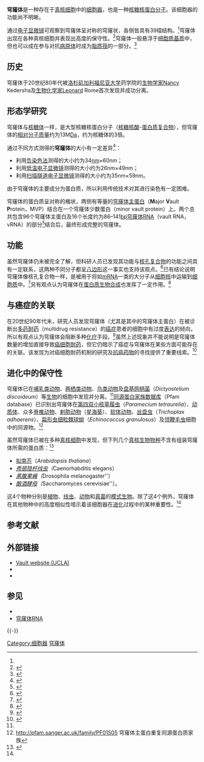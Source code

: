 {{Pathnav|真核细胞|细胞器}}
{{Infobox protein family
| Symbol = 穹窿体
| Name = 穹窿体主蛋白
| image = 穹窿体.jpg
| width = 
| caption= 大鼠肝脏细胞中提取的穹窿体复合物。<ref name="pmid19150846">{{cite journal |author=Tanaka H, Kato K, Yamashita E, ''et al.'' |title=The structure of rat liver vault at 3.5 angstrom resolution |journal=Science |volume=323 |issue=5912 |pages=384–8 |pmid=19150846 |doi=10.1126/science.1164975 |url=|date=January 2009}}</ref>
| Pfam = PF01505
| Pfam_clan = 
| InterPro = IPR002499
| SMART = 
| PROSITE = PDOC51224
| MEROPS =
| SCOP = 
| TCDB = 
| OPM family = 
| OPM protein = 
| PDB = [http://www.pdbe.org/2zuo 2ZUO] [http://www.pdbe.org/2zv4 2ZV4] [http://www.pdbe.org/2zv5 2ZV5]
}}

'''穹窿体'''是一种存在于[[真核细胞|真核细胞]]中的[[细胞器|细胞器]]，也是一种[[核糖核蛋白|核糖核蛋白]][[分子|分子]]。该细胞器的功能尚不明晰。

通过[[电子显微镜|电子显微镜]]可观察到穹窿体呈对称的穹窿状，各侧皆具有39褶结构。<ref name="pmid19150846"/>穹窿体出现在各种真核细胞并表现出高度的保守性。<ref name="pmid1691193">{{cite journal |doi=10.1083/jcb.110.4.895 |author=Kedersha NL, Miquel MC, Bittner D, Rome LH |title=Vaults. II. Ribonucleoprotein structures are highly conserved among higher and lower eukaryotes. |url=https://archive.org/details/sim_journal-of-cell-biology_1990-04_110_4/page/895 |journal=J Cell Biol |volume=110 |issue=4 |pages=895–901 |year=1990 |pmid=1691193 |pmc=2116106}}</ref>穹窿体一般悬浮于[[细胞质基质|细胞质基质]]中，但也可以成在参与对抗[[病原体|病原体]]时成为[[脂质筏|脂质筏]]的一部分。<ref>{{cite journal |author=Tanaka H, Kato K, Yamashita E, ''et al.'' |title=The structure of rat liver vault at 3.5 angstrom resolution |journal=Science |volume=323 |issue=5912 |pages=384–8 |pmid=19150846 |doi=10.1126/science.1164975 |url=|date=January 2009}}</ref>

== 历史 ==
穹窿体于20世纪80年代被[[洛杉矶加利福尼亚大学|洛杉矶加利福尼亚大学]]药学院的[[生物学家|生物学家]]Nancy Kedersha及[[生物化学家|生物化学家]]Leonard Rome首次发现并成功分离。

== 形态学研究 ==
穹窿体与[[核糖体|核糖体]]一样，是大型核糖核蛋白分子（[[核糖核酸|核糖核酸]]-[[蛋白质|蛋白质]][[复合物|复合物]]），但穹窿体的[[相对分子质量|相对分子质量]]约为13M[[原子质量单位|Da]]，约为核糖体的3倍。

通过不同方式测得的'''穹窿体'''的大小有一定差异<ref>{{cite journal | doi = 10.1083/jcb.112.2.225 | author = Kedersha N. L., Heuser J. E., Chugani D. C., Rome L. H. | year = 1991 | title = Vaults. III. Vault ribonucleoprotein particles open into flower-like structures with octagonal symmetry | url =https://archive.org/details/sim_journal-of-cell-biology_1991-01_112_2/page/225| journal = J. Cell Biol | volume = 112 | issue = 2| pages = 225–235 | pmid = 1988458 | pmc = 2288824 }}</ref>：
*利用[[负染色法|负染色法]]测得的大小约为34[[纳米|nm]]×60nm；
*利用[[低温电子显微镜|低温电子显微镜]]测得的大小约为26nm×49nm；
*利用[[扫描隧道电子显微镜|扫描隧道电子显微镜]]测得的大小约为35nm×59nm。

由于穹窿体的主要成分为蛋白质，所以利用传统技术对其进行染色有一定困难。

穹窿体的蛋白质呈对称的桶状，两侧有等量的[[穹窿体主蛋白|穹窿体主蛋白]]（'''M'''ajor '''V'''ault '''P'''rotein，MVP）结合在一个穹窿体少数蛋白（minor vault protein）上。两个总共包含96个穹窿体主蛋白及16个长度约为86–141[[碱基对|bp]][[穹窿体RNA|穹窿体RNA]]（vault RNA，vRNA）的部分<ref>{{cite journal |author=van Zon A, Mossink MH, Scheper RJ, Sonneveld P, Wiemer EA |title=The vault complex |journal=Cell. Mol. Life Sci. |volume=60 |issue=9 |pages=1828–37 |pmid=14523546 |doi=10.1007/s00018-003-3030-y |url=|date=September 2003}}</ref>结合后，最终形成完整的穹窿体。

== 功能 ==
虽然穹窿体仍未被完全了解，但科研人员已发现其功能与[[核孔复合物|核孔复合物]]的功能之间具有一定联系，这两种不同分子都呈[[八边形|八边形]]这一事实也支持该观点。<ref>{{cite journal | doi = 10.1083/jcb.93.1.63 | author = Unwin P. N. T., Milligan R. A. | year = 1982 | title = A large particle associated with the perimeter of the nuclear pore complex | url =https://archive.org/details/sim_journal-of-cell-biology_1982-04_93_1/page/63| journal = J. Cell Biol | volume = 93 | issue = 1| pages = 63–75 | pmid = 7068761 | pmc = 2112107 }}</ref>已有结论说明穹窿体像核孔复合物一样，是被用于将如[[mRNA|mRNA]]一类的大分子从[[细胞核|细胞核]]中运输到[[细胞质|细胞质]]中。<ref>{{cite journal |author=Chugani DC, Rome LH, Kedersha NL |title=Evidence that vault ribonucleoprotein particles localize to the nuclear pore complex |journal=J. Cell. Sci. |volume=106 |issue= |pages=23–9 |pmid=8270627 |doi= |url=https://archive.org/details/sim_journal-of-cell-science_1993-09_106/page/23|date=September 1993}}</ref>另有观点认为穹窿体在[[蛋白质生物合成|蛋白质生物合成]]也发挥了一定作用。<ref>{{cite book |author=Cannon, Joseph N.; Stanfield, Cindy L; Niles, Mary Jane; Germann, William J |title=Principles of human physiology |publisher=Pearson/Benjamin Cummings |location=San Francisco |year=2007 |pages= |isbn=978-0-8053-8286-0 |page= 41 |edition=3rd}}</ref>

== 与癌症的关联 ==
在20世纪90年代末，研究人员发现穹窿体（尤其是其中的穹窿体主蛋白）在被诊断出[[多药耐药|多药耐药]]（multidrug resistance）的[[癌症|癌症]]患者的细胞中有过度[[基因表达|表达]]的倾向，所以有观点认为穹窿体会阻断多种[[化疗|化疗]]手段。<ref>{{cite journal |author=Mossink MH, van Zon A, Scheper RJ, Sonneveld P, Wiemer EA |title=Vaults: a ribonucleoprotein particle involved in drug resistance? |journal=Oncogene |volume=22 |issue=47 |pages=7458–67 |pmid=14576851 |doi=10.1038/sj.onc.1206947 |url=|date=October 2003}}</ref>虽然上述现象并不能说明是穹窿体数量的增加直接导致[[癌细胞|癌细胞]][[耐药|耐药]]，但它仍暗示了癌症与穹窿体在某些方面可能存在的关联。该发现为对癌细胞耐药机制的研究及[[抗癌药物|抗癌药物]]的寻找提供了重要线索。<ref>{{cite journal |author=Kickhoefer VA, Vasu SK, Rome LH |title=Vaults are the answer, what is the question? |journal=Trends Cell Biol. |volume=6 |issue=5 |pages=174–8 |pmid=15157468 |doi= 10.1016/0962-8924(96)10014-3|url=|date=May 1996}}</ref>

== 进化中的保守性 ==
穹窿体已在[[哺乳类动物|哺乳类动物]]、[[两栖类动物|两栖类动物]]、[[鸟类动物|鸟类动物]]及[[盘基网柄菌|盘基网柄菌]]（''Dictyostelium discoideum''）等[[生物|生物]]的细胞中发现并分离。<ref name = pmid1691193/>[[同源蛋白家族数据库|同源蛋白家族数据库]]（Pfam database）已识别出穹窿体在[[第四双小核草履虫|第四双小核草履虫]]（''Paramecium tetraurelia''）、[[动质体|动质体]]、众多[[脊椎动物|脊椎动物]]、[[剌胞动物|剌胞动物]]（[[星海葵|星海葵]]）、[[软体动物|软体动物]]、[[丝盘虫|丝盘虫]]（''Trichoplax adhaerens''）、[[扁形虫|扁形虫]][[细粒棘球蚴|细粒棘球蚴]]（''Echinococcus granulosus''）及[[领鞭毛虫|领鞭毛虫]]细胞中的同源物。<ref>http://pfam.sanger.ac.uk/family/PF01505 {{Wayback|url=http://pfam.sanger.ac.uk/family/PF01505 |date=20120616074014 }} 穹窿体主蛋白重复同源蛋白质家族</ref>

虽然穹窿体已被在多种[[真核细胞|真核细胞]]中发现，但下列几个[[真核生物|真核生物]][[物种|物种]]不含有组装穹窿体所需的蛋白质：<ref name="pmid14731565">{{cite journal |doi=10.1016/0962-8924(91)90088-Q |author=Rome L, Kedersha N, Chugani D |title=Unlocking vaults: organelles in search of a function. |journal=Trends Cell Biol |volume=1 |issue=2-3 |pages=47–50 |year=1991 |pmid=14731565}}</ref>
*[[拟南芥|拟南芥]]（''Arabidopsis thaliana''）
*''[[秀丽隐杆线虫|秀丽隐杆线虫]]（''Caenorhabditis elegans）
*''[[黑腹果蝇|黑腹果蝇]]（''Drosophila melanogaster''）
*''[[酿酒酵母|酿酒酵母]]（''Saccharomyces cerevisiae''）。

这4个物种分别是[[植物|植物]]、[[线虫|线虫]]、[[动物|动物]]和[[真菌|真菌]]的[[模式生物|模式生物]]。除了这4个例外，穹窿体在其他物种中的高度相似性喑示着该细胞器在[[进化|进化]]过程中的某种重要性。<ref name = pmid1691193/>

== 参考文献 ==
{{Reflist|2}}

== 外部链接 ==
*[http://www.vaults.arc.ucla.edu/ Vault website (UCLA)]
*{{MeshName|Vault+Ribonucleoprotein+Particles}}
*{{Rfam|id=RF00006|name=Vault RNA}}

== 参见 ==
{{Portal box|分子与细胞生物学}}
* {{Link-en|穹窿体主蛋白|Major vault protein}}
* [[穹窿体RNA|穹窿体RNA]]

{{-}}
{{细胞器}}

{{DEFAULTSORT:Vault (Organelle)}}
[[Category:细胞器|Category:细胞器]]
[[Category:核糖核蛋白|穹窿体]]